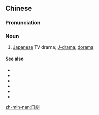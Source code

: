 {{also|日剧}}
==Chinese==
{{zh-forms|s=日剧}}

===Pronunciation===
{{zh-pron
|m=rìjù
|c=jat6 kek6
|cat=n
}}

===Noun===
{{zh-noun}}

# [[Japanese]] TV drama; [[J-drama]]; [[dorama]]

====See also====
* {{zh-l|港劇}}
* {{zh-l|韓劇}}
* {{zh-l|美劇}}
* {{zh-l|臺劇}}
* {{zh-l|泰劇}}
* {{zh-l|英劇}}

[[zh-min-nan:日劇]]